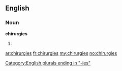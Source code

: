==English==

===Noun===
'''chirurgies'''

# {{plural of|[[chirurgy]]}}

[[Category:English plurals ending in "-ies"]]

[[ar:chirurgies]]
[[fr:chirurgies]]
[[my:chirurgies]]
[[no:chirurgies]]
